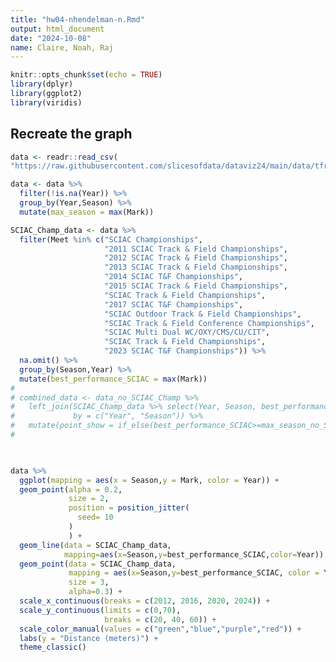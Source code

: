 ```yaml
---
title: "hw04-nhendelman-n.Rmd"
output: html_document
date: "2024-10-08"
name: Claire, Noah, Raj
---
```


```r
knitr::opts_chunk$set(echo = TRUE)
library(dplyr)
library(ggplot2)
library(viridis)
```

## Recreate the graph

```r
data <- readr::read_csv(
"https://raw.githubusercontent.com/slicesofdata/dataviz24/main/data/tfrrs/ht-cleaned.csv")
```

```r
data <- data %>%
  filter(!is.na(Year)) %>%
  group_by(Year,Season) %>%
  mutate(max_season = max(Mark))

SCIAC_Champ_data <- data %>%
  filter(Meet %in% c("SCIAC Championships",
                     "2011 SCIAC Track & Field Championships",
                     "2012 SCIAC Track & Field Championships",
                     "2013 SCIAC Track & Field Championships",
                     "2014 SCIAC T&F Championships",
                     "2015 SCIAC Track & Field Championships",
                     "SCIAC Track & Field Championships",
                     "2017 SCIAC T&F Championships",
                     "SCIAC Outdoor Track & Field Championships",
                     "SCIAC Track & Field Conference Championships",
                     "SCIAC Multi Dual WC/OXY/CMS/CU/CIT",
                     "SCIAC Track & Field Championships",
                     "2023 SCIAC T&F Championships")) %>%
  na.omit() %>%
  group_by(Season,Year) %>%
  mutate(best_performance_SCIAC = max(Mark))
#
# combined_data <- data_no_SCIAC_Champ %>%
#   left_join(SCIAC_Champ_data %>% select(Year, Season, best_performance_SCIAC),
#             by = c("Year", "Season")) %>%
#   mutate(point_show = if_else(best_performance_SCIAC>=max_season_no_SCIAC,best_performance_SCIAC,NA))
#

   
```


```r
data %>%
  ggplot(mapping = aes(x = Season,y = Mark, color = Year)) +
  geom_point(alpha = 0.2,
             size = 2,
             position = position_jitter(
               seed= 10
             )
             ) +
  geom_line(data = SCIAC_Champ_data,
            mapping=aes(x=Season,y=best_performance_SCIAC,color=Year)) +
  geom_point(data = SCIAC_Champ_data,
             mapping = aes(x=Season,y=best_performance_SCIAC, color = Year),
             size = 3,
             alpha=0.3) +
  scale_x_continuous(breaks = c(2012, 2016, 2020, 2024)) +
  scale_y_continuous(limits = c(0,70),
                     breaks = c(20, 40, 60)) +
  scale_color_manual(values = c("green","blue","purple","red")) +
  labs(y = "Distance (meters)") +
  theme_classic()
```
